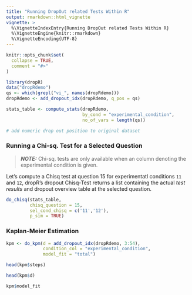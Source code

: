 ```yaml
---
title: "Running DropOut related Tests Within R"
output: rmarkdown::html_vignette
vignette: >
  %\VignetteIndexEntry{Running DropOut related Tests Within R}
  %\VignetteEngine{knitr::rmarkdown}
  %\VignetteEncoding{UTF-8}
---
```


```r
knitr::opts_chunk$set(
  collapse = TRUE,
  comment = "#>"
)
```

```r
library(dropR)
data("dropRdemo")
qs <- which(grepl("vi_", names(dropRdemo)))
dropRdemo <- add_dropout_idx(dropRdemo, q_pos = qs)

stats_table <- compute_stats(dropRdemo,
                             by_cond = "experimental_condition",
                             no_of_vars = length(qs))

# add numeric drop out position to original dataset


```

### Running a Chi-sq. Test for a Selected Question

> **_NOTE:_**  Chi-sq. tests are only available when an column denoting the experimental condition is given.

Let's compute a Chisq test at question 15 for experimentatl conditions `11` and `12`, dropR's dropout Chisq-Test returns a list containing the actual *test results* and dropout overview table at the selected question. 


```r
do_chisq(stats_table,
         chisq_question = 15,
         sel_cond_chisq = c('11','12'),
         p_sim = TRUE)
```

### Kaplan-Meier Estimation

```r
kpm <- do_kpm(d = add_dropout_idx(dropRdemo, 3:54),
              condition_col = "experimental_condition",
              model_fit = "total")

head(kpm$steps)

head(kpm$d)

kpm$model_fit




```






